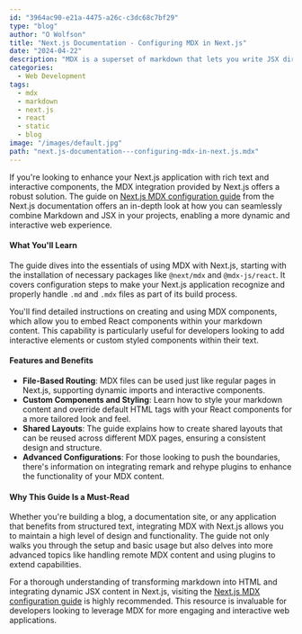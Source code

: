 ```yaml
---
id: "3964ac90-e21a-4475-a26c-c3dc68c7bf29"
type: "blog"
author: "O Wolfson"
title: "Next.js Documentation - Configuring MDX in Next.js"
date: "2024-04-22"
description: "MDX is a superset of markdown that lets you write JSX directly in your markdown files. It is a powerful way to add dynamic interactivity and embed React components within your content."
categories:
  - Web Development
tags:
  - mdx
  - markdown
  - next.js
  - react
  - static
  - blog
image: "/images/default.jpg"
path: "next.js-documentation---configuring-mdx-in-next.js.mdx"
---
```


If you're looking to enhance your Next.js application with rich text and interactive components, the MDX integration provided by Next.js offers a robust solution. The guide on [Next.js MDX configuration guide](https://nextjs.org/docs/app/building-your-application/configuring/mdx#deep-dive-how-do-you-transform-markdown-into-html) from the Next.js documentation offers an in-depth look at how you can seamlessly combine Markdown and JSX in your projects, enabling a more dynamic and interactive web experience.

#### What You'll Learn

The guide dives into the essentials of using MDX with Next.js, starting with the installation of necessary packages like `@next/mdx` and `@mdx-js/react`. It covers configuration steps to make your Next.js application recognize and properly handle `.md` and `.mdx` files as part of its build process.

You'll find detailed instructions on creating and using MDX components, which allow you to embed React components within your markdown content. This capability is particularly useful for developers looking to add interactive elements or custom styled components within their text.

#### Features and Benefits

- **File-Based Routing**: MDX files can be used just like regular pages in Next.js, supporting dynamic imports and interactive components.
- **Custom Components and Styling**: Learn how to style your markdown content and override default HTML tags with your React components for a more tailored look and feel.
- **Shared Layouts**: The guide explains how to create shared layouts that can be reused across different MDX pages, ensuring a consistent design and structure.
- **Advanced Configurations**: For those looking to push the boundaries, there's information on integrating remark and rehype plugins to enhance the functionality of your MDX content.

#### Why This Guide Is a Must-Read

Whether you're building a blog, a documentation site, or any application that benefits from structured text, integrating MDX with Next.js allows you to maintain a high level of design and functionality. The guide not only walks you through the setup and basic usage but also delves into more advanced topics like handling remote MDX content and using plugins to extend capabilities.

For a thorough understanding of transforming markdown into HTML and integrating dynamic JSX content in Next.js, visiting the [Next.js MDX configuration guide](https://nextjs.org/docs/app/building-your-application/configuring/mdx#deep-dive-how-do-you-transform-markdown-into-html) is highly recommended. This resource is invaluable for developers looking to leverage MDX for more engaging and interactive web applications.
